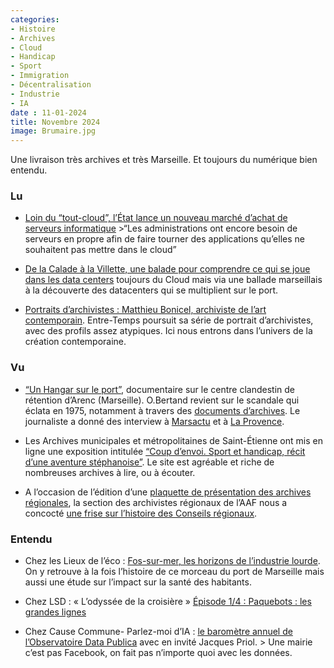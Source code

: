 ```yaml
---
categories:
- Histoire 
- Archives 
- Cloud 
- Handicap 
- Sport 
- Immigration 
- Décentralisation
- Industrie 
- IA 
date : 11-01-2024
title: Novembre 2024
image: Brumaire.jpg
---
```


Une livraison très archives et très Marseille. Et toujours du numérique bien entendu. 

### Lu

* [Loin du “tout-cloud”, l’État lance un nouveau marché d’achat de serveurs informatique](https://acteurspublics.fr/articles/loin-du-tout-cloud-letat-lance-un-nouveau-marche-dachat-de-serveurs-informatiques) 
>“Les administrations ont encore besoin de serveurs en propre afin de faire tourner des applications qu’elles ne souhaitent pas mettre dans le cloud”

* [De la Calade à la Villette, une balade pour comprendre ce qui se joue dans les data centers](https://marsactu.fr/de-la-calade-a-la-villette-une-balade-pour-comprendre-ce-qui-se-joue-dans-les-data-centers/) toujours du Cloud mais via une ballade marseillais à la découverte des datacenters qui se multiplient sur le port.

* [Portraits d’archivistes : Matthieu Bonicel, archiviste de l’art contemporain](https://entre-temps.net/portraits-darchivistes-matthieu-bonicel-archiviste-de-lart-contemporain/#62662c9c-bf87-4e9e-9eb3-25057cda95f2). Entre-Temps poursuit sa série de portrait d'archivistes, avec des profils assez atypiques. Ici nous entrons dans l'univers de la création contemporaine.


### Vu

* ["Un Hangar sur le port"](https://www.france.tv/documentaires/documentaires-societe/6543734-un-hangar-sur-le-port.html), documentaire sur le centre clandestin de rétention d'Arenc (Marseille). O.Bertand revient sur le scandale qui éclata en 1975, notamment à travers des [documents d'archives](https://www.archives13.fr/archive/fonds/FRAD013_11381). Le journaliste a donné des interview à [Marsactu](https://marsactu.fr/lhistoire-oubliee-de-la-prison-clandestine-darenc/) et à [La Provence](https://www.laprovence.com/article/culture-loisirs/1040765218787715/un-hangar-sur-le-port-le-film-du-marseillais-olivier-bertrand-sur-le-centre-darenc-bientot-diffuse-sur-france-3). 

* Les Archives municipales et métropolitaines de Saint-Étienne ont mis en ligne une exposition intitulée ["Coup d’envoi. Sport et handicap, récit d’une aventure stéphanoise"](https://expositionsporthandicap.fr). Le site est agréable et riche de nombreuses archives à lire, ou à écouter. 

* A l'occasion de l'édition d'une [plaquette de présentation des archives régionales](https://x.com/pascal__koenig/status/1859161377828434260), la section des archivistes régionaux de l'AAF nous a concocté [une frise sur l'histoire des Conseils régionaux](https://cdn.knightlab.com/libs/timeline3/latest/embed/index.html?source=1VjcCW4x3E5JBkksHlb68ULporgVsNifB&font=Default&lang=en&initial_zoom=2&height=650). 

### Entendu

* Chez les Lieux de l'éco : [Fos-sur-mer, les horizons de l’industrie lourde](https://www.radiofrance.fr/franceculture/podcasts/entendez-vous-l-eco/les-lieux-de-l-eco-10-44-fos-sur-mer-les-horizons-de-l-industrie-lourde-7314046). On y retrouve à la fois l'histoire de ce morceau du port de Marseille mais aussi une étude sur l'impact sur la santé des habitants.

* Chez LSD :  « L’odyssée de la croisière » [Épisode 1/4 : Paquebots : les grandes lignes](https://www.radiofrance.fr/franceculture/podcasts/lsd-la-serie-documentaire/paquebots-les-grandes-lignes-5807712)

* Chez Cause Commune- Parlez-moi d'IA :  [le baromètre annuel de l’Observatoire Data Publica ](https://cause-commune.fm/podcast/parlez-moi-d-ia-49/) avec en invité Jacques Priol. 
> Une mairie c'est pas Facebook, on fait pas n'importe quoi avec les données.
